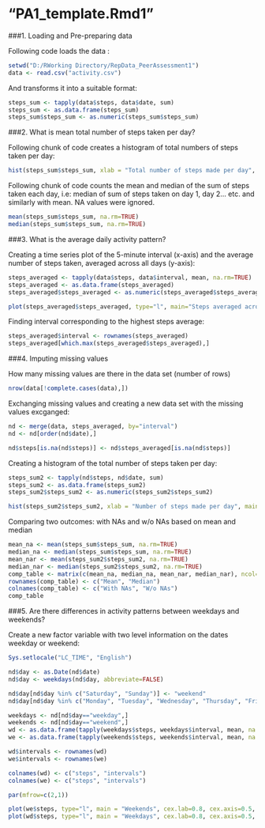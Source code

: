 "PA1_template.Rmd1"
===============================

###1. Loading and Pre-preparing data

Following code loads the data :

```r
setwd("D:/RWorking Directory/RepData_PeerAssessment1")
data <- read.csv("activity.csv")
```

And transforms it into a suitable format:
```r
steps_sum <- tapply(data$steps, data$date, sum)
steps_sum <- as.data.frame(steps_sum)
steps_sum$steps_sum <- as.numeric(steps_sum$steps_sum)
```

###2. What is mean total number of steps taken per day?

Following chunk of code creates a histogram of total numbers of steps taken per day:

```r
hist(steps_sum$steps_sum, xlab = "Total number of steps made per day", main= "Histogram of total steps made per day", cex.main = 1.2, cex.lab=0.8, font.lab = 3)
```

Following chunk of code counts the mean and median of the sum of steps taken each day, i.e: median of sum of steps taken on day 1, day 2... etc. and similarly with mean. NA values were ignored.

```r

mean(steps_sum$steps_sum, na.rm=TRUE)
median(steps_sum$steps_sum, na.rm=TRUE)
```

###3. What is the average daily activity pattern?

Creating a time series plot of the 5-minute interval (x-axis) and the average number of steps taken, averaged across all days (y-axis):

```r
steps_averaged <- tapply(data$steps, data$interval, mean, na.rm=TRUE)
steps_averaged <- as.data.frame(steps_averaged)
steps_averaged$steps_averaged <- as.numeric(steps_averaged$steps_averaged)

plot(steps_averaged$steps_averaged, type="l", main="Steps averaged across all days based on intervals", xlab="Intervals", ylab="Steps Averaged", cex.main = 1.2, cex.lab=0.8, font.lab = 3)

```

Finding interval corresponding to the highest steps average:

```r
steps_averaged$interval <- rownames(steps_averaged)
steps_averaged[which.max(steps_averaged$steps_averaged),]
```

###4. Imputing missing values

How many missing values are there in the data set (number of rows)
```r
nrow(data[!complete.cases(data),])
```

Exchanging missing values and creating a new data set with the missing values excganged:

```r
nd <- merge(data, steps_averaged, by="interval")
nd <- nd[order(nd$date),]

nd$steps[is.na(nd$steps)] <- nd$steps_averaged[is.na(nd$steps)]

```

Creating a histogram of the total number of steps taken per day:

```r
steps_sum2 <- tapply(nd$steps, nd$date, sum)
steps_sum2 <- as.data.frame(steps_sum2)
steps_sum2$steps_sum2 <- as.numeric(steps_sum2$steps_sum2)

hist(steps_sum2$steps_sum2, xlab = "Number of steps made per day", main= "Histogram of total steps made per day (NAs exluded)", cex.main = 1.2, cex.lab=0.8, font.lab=3)
```

Comparing two outcomes: with NAs and w/o NAs based on mean and median

```r
mean_na <- mean(steps_sum$steps_sum, na.rm=TRUE)
median_na <- median(steps_sum$steps_sum, na.rm=TRUE)
mean_nar <- mean(steps_sum2$steps_sum2, na.rm=TRUE)
median_nar <- median(steps_sum2$steps_sum2, na.rm=TRUE)
comp_table <- matrix(c(mean_na, median_na, mean_nar, median_nar), ncol=2)
rownames(comp_table) <- c("Mean", "Median")
colnames(comp_table) <- c("With NAs", "W/o NAs")
comp_table
```

###5. Are there differences in activity patterns between weekdays and weekends?

Create a new factor variable with two level information on the dates weekday or weekend:

```r

Sys.setlocale("LC_TIME", "English")

nd$day <- as.Date(nd$date)
nd$day <- weekdays(nd$day, abbreviate=FALSE)

nd$day[nd$day %in% c("Saturday", "Sunday")] <- "weekend"
nd$day[nd$day %in% c("Monday", "Tuesday", "Wednesday", "Thursday", "Friday")] <- "weekday"
```

```r

weekdays <- nd[nd$day=="weekday",] 
weekends <- nd[nd$day=="weekend",]
wd <- as.data.frame(tapply(weekdays$steps, weekdays$interval, mean, na.rm=TRUE))
we <- as.data.frame(tapply(weekends$steps, weekends$interval, mean, na.rm=TRUE))

wd$intervals <- rownames(wd)
we$intervals <- rownames(we)

colnames(wd) <- c("steps", "intervals")
colnames(we) <- c("steps", "intervals")

par(mfrow=c(2,1))

plot(we$steps, type="l", main = "Weekends", cex.lab=0.8, cex.axis=0.5, font.lab=3, cex.main=1, xlab="Intervals", ylab="Number of steps", col="blue")
plot(wd$steps, type="l", main = "Weekdays", cex.lab=0.8, cex.axis=0.5, font.lab=3, cex.main=1, xlab="Intervals", ylab="Number of steps", col="blue")


```

